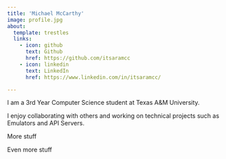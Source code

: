 ```yaml
---
title: 'Michael McCarthy'
image: profile.jpg
about:
  template: trestles
  links:
    - icon: github
      text: Github
      href: https://github.com/itsaramcc
    - icon: linkedin
      text: LinkedIn
      href: https://www.linkedin.com/in/itsaramcc/

---
```


I am a 3rd Year Computer Science student at Texas A&M University.

I enjoy collaborating with others and working on technical projects such as Emulators and API Servers.

More stuff

Even more stuff
